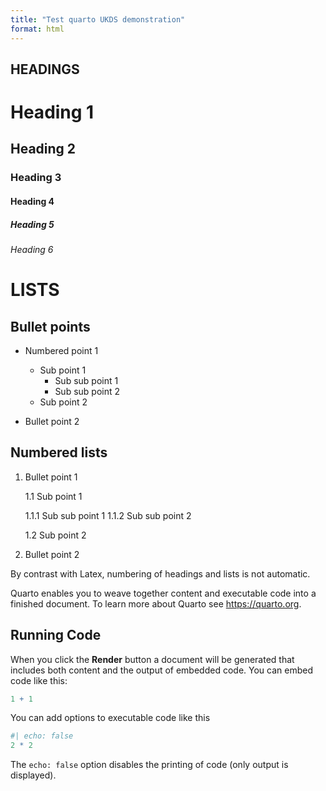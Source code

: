 ```yaml
---
title: "Test quarto UKDS demonstration"
format: html
---
```

## HEADINGS

# Heading 1

## Heading 2

### Heading 3

#### Heading 4

##### Heading 5

###### Heading 6

# LISTS

## Bullet points

- Numbered point 1

  - Sub point 1
    - Sub sub point 1
    - Sub sub point 2
  - Sub point 2
- Bullet point 2

## Numbered lists

1. Bullet point 1

    1.1 Sub point 1
  
      1.1.1 Sub sub point 1
      1.1.2 Sub sub point 2
    
    1.2 Sub point 2
2. Bullet point 2

By contrast with Latex, numbering of headings and lists is not automatic.

Quarto enables you to weave together content and executable code into a finished document. To learn more about Quarto see <https://quarto.org>.

## Running Code

When you click the **Render** button a document will be generated that includes both content and the output of embedded code. You can embed code like this:

```r
1 + 1
```

You can add options to executable code like this 

```r
#| echo: false
2 * 2
```

The `echo: false` option disables the printing of code (only output is displayed).
